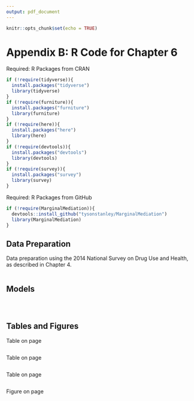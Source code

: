 ```yaml
---
output: pdf_document
---
```


```r
knitr::opts_chunk$set(echo = TRUE)
```

\doublespacing

# Appendix B: R Code for Chapter 6 {-}

\singlespace

Required: R Packages from CRAN

\small
```r
if (!require(tidyverse)){
  install.packages("tidyverse")
  library(tidyverse)
}
if (!require(furniture)){
  install.packages("furniture")
  library(furniture)
}
if (!require(here)){
  install.packages("here")
  library(here)
}
if (!require(devtools)){
  install.packages("devtools")
  library(devtools)
}
if (!require(survey)){
  install.packages("survey")
  library(survey)
}
```
\normalsize

Required: R Packages from GitHub

\small
```r
if (!require(MarginalMediation)){
  devtools::install_github("tysonstanley/MarginalMediation")
  library(MarginalMediation)
}
```
\normalsize

\clearpage

## Data Preparation {-}

Data preparation using the 2014 National Survey on Drug Use and Health, as described in Chapter 4.

\small
```r
```
\normalsize

\clearpage

## Models {-}

\small
```r
```
```r
```
```r
```
\normalsize

\clearpage

## Tables and Figures {-}

Table \ref{tab:table1} on page \pageref{tab:table1}

\small
```r
```
\normalsize

Table \ref{tab:perc} on page \pageref{tab:perc}

\small
```r
```
\normalsize

Table \ref{tab:oldperc} on page \pageref{tab:oldperc}

\small
```r
```
\normalsize

Figure \ref{fig:app} on page \pageref{fig:app}

\small
```r
```

\normalsize